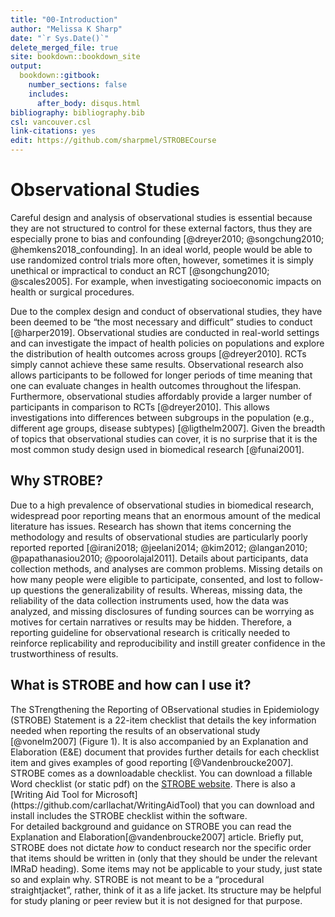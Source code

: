 ---
title: "00-Introduction"
author: "Melissa K Sharp"
date: "`r Sys.Date()`"
delete_merged_file: true
site: bookdown::bookdown_site
output:
  bookdown::gitbook:
    number_sections: false 
    includes: 
      after_body: disqus.html
bibliography: bibliography.bib
csl: vancouver.csl
link-citations: yes
edit: https://github.com/sharpmel/STROBECourse
---

#  Observational Studies {-}
Careful design and analysis of observational studies is essential because they are not structured to control for these external factors, thus they are especially prone to bias and confounding [@dreyer2010; @songchung2010; @hemkens2018_confounding]. In an ideal world, people would be able to use randomized control trials more often, however, sometimes it is simply unethical or impractical to conduct an RCT [@songchung2010; @scales2005]. For example, when investigating socioeconomic impacts on health or surgical procedures.
</br>

Due to the complex design and conduct of observational studies, they have been deemed to be “the most necessary and difficult” studies to conduct [@harper2019]. Observational studies are conducted in real-world settings and can investigate the impact of health policies on populations and explore the distribution of health outcomes across groups [@dreyer2010]. RCTs simply cannot achieve these same results. Observational research also allows participants to be followed for longer periods of time meaning that one can evaluate changes in health outcomes throughout the lifespan. Furthermore, observational studies affordably provide a larger number of participants in comparison to RCTs [@dreyer2010]. This allows investigations into differences between subgroups in the population (e.g., different age groups, disease subtypes) [@ligthelm2007]. Given the breadth of topics that observational studies can cover, it is no surprise that it is the most common study design used in biomedical research [@funai2001]. 
</br>

## Why STROBE? {-}
Due to a high prevalence of observational studies in biomedical research, widespread poor reporting means that an enormous amount of the medical literature has issues. Research has shown that items concerning the methodology and results of observational studies are particularly poorly reported reported [@irani2018; @jeelani2014; @kim2012; @langan2010; @papathanasiou2010; @poorolajal2011]. Details about participants, data collection methods, and analyses are common problems. Missing details on how many people were eligible to participate, consented, and lost to follow-up questions the generalizability of results. Whereas, missing data, the reliability of the data collection instruments used, how the data was analyzed, and missing disclosures of funding sources can be worrying as motives for certain narratives or results may be hidden. Therefore, a reporting guideline for observational research is critically needed to reinforce replicability and reproducibility and instill greater confidence in the trustworthiness of results. 
</br>

## What is STROBE and how can I use it? {-}
The STrengthening the Reporting of OBservational studies in Epidemiology (STROBE) Statement is a 22-item checklist that details the key information needed when reporting the results of an observational study [@vonelm2007] (Figure 1). It is also accompanied by an Explanation and Elaboration (E&E) document that provides further details for each checklist item and gives examples of good reporting [@Vandenbroucke2007]. 
</br>
STROBE comes as a downloadable checklist. You can download a fillable Word checklist (or static pdf) on the [STROBE website](https://www.strobe-statement.org/index.php?id=available-checklists). There is also a [Writing Aid Tool for Microsoft] (https://github.com/carllachat/WritingAidTool) that you can download and install includes the STROBE checklist within the software. 
</br>
For detailed background and guidance on STROBE you can read the Explanation and Elaboration[@vandenbroucke2007] article. Briefly put, STROBE does not dictate *how* to conduct research nor the specific order that items should be written in (only that they should be under the relevant IMRaD heading). Some items may not be applicable to your study, just state so and explain why. STROBE is not meant to be a "procedural straightjacket", rather, think of it as a life jacket. Its structure may be helpful for study planing or peer review but it is not designed for that purpose. </br>